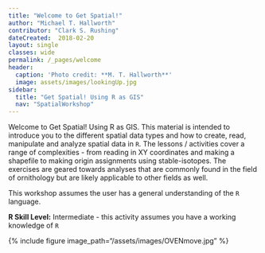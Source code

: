 ```yaml
---
title: "Welcome to Get Spatial!"
author: "Michael T. Hallworth"
contributor: "Clark S. Rushing"
dateCreated:  2018-02-20
layout: single
classes: wide
permalink: /_pages/welcome
header:
  caption: 'Photo credit: **M. T. Hallworth**'
  image: assets/images/lookingUp.jpg
sidebar:
  title: "Get Spatial! Using R as GIS"
  nav: "SpatialWorkshop"
---
```


Welcome to Get Spatial! Using R as GIS. This material is intended to introduce you to the different spatial data types and how to create, read, manipulate and analyze spatial data in `R`. The lessons / activities cover a range of complexities - from reading in XY coordinates and making a shapefile to making origin assignments using stable-isotopes. The exercises are geared towards analyses that are commonly found in the field of ornithology but are likely applicable to other fields as well. 

This workshop assumes the user has a general understanding of the `R` language. 

**R Skill Level:** Intermediate - this activity assumes you have a working knowledge of `R`

{% include figure image_path="/assets/images/OVENmove.jpg" %}


